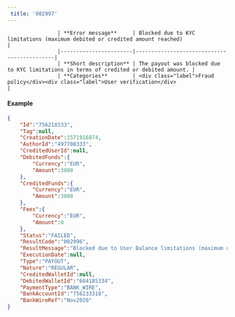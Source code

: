 ---  
 title: '002997'  
---  


                    | **Error message**     | Blocked due to KYC limitations (maximum debited or credited amount reached)                   |
                    |-----------------------|--------------------------------------------|
                    | **Short description** | The payout was blocked due to KYC limitations in terms of credited or debited amount. |
                    | **Categories**        | <div class="label">Fraud policy</div><div class="label">User verification</div>                         |
                  

#### Example  
```json API Response
{
    "Id":"756218333",
    "Tag":null,
    "CreationDate":1571916874,
    "AuthorId":"497708333",
    "CreditedUserId":null,
    "DebitedFunds":{
        "Currency":"EUR",
        "Amount":3000
    },
    "CreditedFunds":{
        "Currency":"EUR",
        "Amount":3000
    },
    "Fees":{
        "Currency":"EUR",
        "Amount":0
    },
    "Status":"FAILED",
    "ResultCode":"002996",
    "ResultMessage":"Blocked due to User Balance limitations (maximum owned amount reached)",
    "ExecutionDate":null,
    "Type":"PAYOUT",
    "Nature":"REGULAR",
    "CreditedWalletId":null,
    "DebitedWalletId":"604185334",
    "PaymentType":"BANK_WIRE",
    "BankAccountId":"756233318",
    "BankWireRef":"Nov2020"
}
```